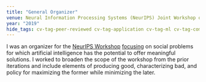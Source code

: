 ```yaml
---
title: "General Organizer"
venue: Neural Information Processing Systems (NeurIPS) Joint Workshop on AI for Social Good
year: "2019"
hide_tags: cv-tag-peer-reviewed cv-tag-application cv-tag-ml cv-tag-compsust cv-tag-workshop cv-tag-conference cv-tag-ethics cv-tag-safety
---
```

I was an organizer for the [NeurIPS Workshop](https://nips.cc/Conferences/2019/Schedule?showEvent=13170) [focusing](https://aiforsocialgood.github.io/neurips2019/) on social problems for which artificial intelligence has the potential to offer meaningful solutions. I worked to broaden the scope of the workshop from the prior iterations and include elements of producing good, characterizing bad, and policy for maximizing the former while minimizing the later.
